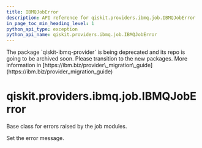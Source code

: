 ```yaml
---
title: IBMQJobError
description: API reference for qiskit.providers.ibmq.job.IBMQJobError
in_page_toc_min_heading_level: 1
python_api_type: exception
python_api_name: qiskit.providers.ibmq.job.IBMQJobError
---
```


<Admonition title="Warning" type="caution">
  The package `qiskit-ibmq-provider` is being deprecated and its repo is going to be archived soon. Please transition to the new packages. More information in [https://ibm.biz/provider\_migration\_guide](https://ibm.biz/provider_migration_guide)
</Admonition>

# qiskit.providers.ibmq.job.IBMQJobError

<Class id="qiskit.providers.ibmq.job.IBMQJobError" github="https://github.com/qiskit/qiskit-ibmq-provider/tree/stable/0.20/qiskit/providers/ibmq/job/exceptions.py" signature="IBMQJobError(*message)">
  Base class for errors raised by the job modules.

  Set the error message.
</Class>

